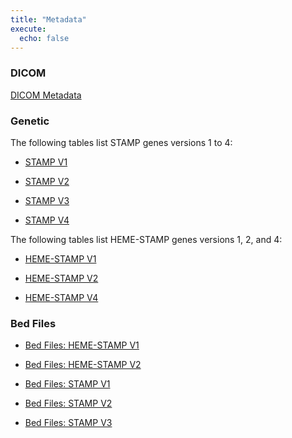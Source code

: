 ```yaml
---
title: "Metadata"
execute:
  echo: false
---
```



### DICOM 

[DICOM Metadata](dicom_data_dict/dicom_data_dictionary.qmd)

### Genetic

The following tables list STAMP genes versions 1 to 4:

* [STAMP V1](stamp_data_dict/stamp_all_versions.qmd#stamp-v1)

* [STAMP V2](stamp_data_dict/stamp_all_versions.qmd#stamp-v2)

* [STAMP V3](stamp_data_dict/stamp_all_versions.qmd#stamp-v3)

* [STAMP V4](stamp_data_dict/stamp_all_versions.qmd#stamp-v4)

The following tables list HEME-STAMP genes versions 1, 2, and 4:

* [HEME-STAMP V1](stamp_data_dict/heme_stamp_all_versions.qmd#heme-stamp-v1)

* [HEME-STAMP V2](stamp_data_dict/heme_stamp_all_versions.qmd#heme-stamp-v2)

* [HEME-STAMP V4](stamp_data_dict/heme_stamp_all_versions.qmd#heme-stamp-v4)

### Bed Files

* [Bed Files: HEME-STAMP V1](stamp_data_dict/bed_files_all_versions.qmd#bed-heme-stamp-v1)

* [Bed Files: HEME-STAMP V2](stamp_data_dict/bed_files_all_versions.qmd#bed-heme-stamp-v2)

* [Bed Files: STAMP V1](stamp_data_dict/bed_files_all_versions.qmd#bed-stamp-v1)

* [Bed Files: STAMP V2](stamp_data_dict/bed_files_all_versions.qmd#bed-stamp-v2)

* [Bed Files: STAMP V3](stamp_data_dict/bed_files_all_versions.qmd#bed-stamp-v3)

